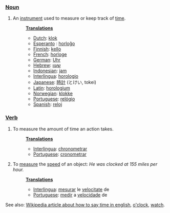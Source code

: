 ===[[Noun]]===
# An [[instrument]] used to measure or keep track of [[time]].
#:'''[[Translation]]s'''
#:*[[Dutch]]: [[klok]]
#:*[[Esperanto]] : [[horloĝo]]
#:*[[Finnish]]: [[kello]]
#:*[[French]]: [[horloge]]
#:*[[German]]: [[Uhr]]
#:*[[Hebrew]]: [[שעון]]
#:*[[Indonesian]]: [[jam]]
#:*[[Interlingua]]: [[horologio]]
#:*[[Japanese]]: [[時計]] (とけい, tokei)
#:*[[Latin]]: [[horologium]]
#:*[[Norwegian]]: [[klokke]]
#:*[[Portuguese]]: [[relógio]]
#:*[[Spanish]]: [[reloj]]
===[[Verb]]===
# To measure the amount of time an action takes.
#:'''[[Translation]]s'''
#:*[[Interlingua]]: [[chronometrar]]
#:*[[Portuguese]]: [[cronometrar]]
# To [[measure]] the [[speed]] of an object: ''He was clocked at 155 miles per hour.''
#:'''[[Translation]]s'''
#:*[[Interlingua]]: [[mesurar]] le [[velocitate]] de
#:*[[Portuguese]]: [[medir]] a [[velocidade]] de
See also: [[w:Time|Wikipedia article about how to say time in english]], [[o'clock]], [[watch]].